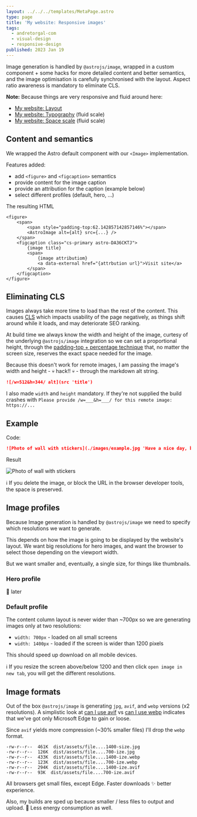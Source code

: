 ```yaml
---
layout: ../../../templates/MetaPage.astro
type: page
title: 'My website: Responsive images'
tags:
  - andretorgal-com
  - visual-design
  - responsive-design
published: 2023 Jan 19
---
```


<Abstract>

Image generation is handled by `@astrojs/image`, wrapped in a custom component + some hacks for more detailed content and better semantics, and the image optimisation is carefully synchronised with the layout. Aspect ratio awareness is mandatory to eliminate CLS.

</Abstract>

**Note:** Because things are very responsive and fluid around here:

- [My website: Layout](/meta/docs/layout)
- [My website: Typography](/meta/docs/typography) (fluid scale)
- [My website: Space scale](/meta/docs/styling) (fluid scale)

## Content and semantics

We wrapped the Astro default component with our `<Image>` implementation.

Features added:

- add `<figure>` and `<figcaption>` semantics
- provide content for the image caption
- provide an attribution for the caption (example below)
- select different profiles (default, hero, ...)

The resulting HTML

```
<figure>
    <span>
        <span style="padding-top:62.142857142857146%"></span>
        <AstroImage alt={alt} src={...} />
    </span>
    <figcaption class="cs-primary astro-DA36CKTJ">
        {image title}
        <span>
            {image attributiom}
            <a data-external href="{attrbution url}">Visit site</a>
        </span>
    </figcaption>
</figure>
```

## Eliminating CLS

Images always take more time to load than the rest of the content. This causes [CLS](https://web.dev/cls/) which impacts usability of the page negatively, as things shift around while it loads, and may deteriorate SEO ranking.

At build time we always know the width and height of the image, curtesy of the underlying `@astrojs/image` integration so we can set a proportional height, through the [padding-top + percentage technique](https://css-tricks.com/aspect-ratio-boxes/) that, no matter the screen size, reserves the exact space needed for the image.

Because this doesn't work for remote images, I am passing the image's width and height - :skull: hack!! :skull: - through the markdown alt string.

```md
![/w=512&h=344/ alt](src 'title')
```

I also made `width` and `height` mandatory. If they're not supplied the build crashes with `Please provide /w=___&h=___/ for this remote image: https://...`

## Example

Code:

```md
![Photo of wall with stickers](./images/example.jpg 'Have a nice day, beautiful decay! // Photo by Ann H https://www.pexels.com/@ann-h-45017/')
```

Result

![Photo of wall with stickers](./images/example.jpg 'Have a nice day, beautiful decay! // Photo by Ann H https://www.pexels.com/@ann-h-45017/')

:information_source: If you delete the image, or block the URL in the browser developer tools, the space is preserved.

## Image profiles

Because Image generation is handled by `@astrojs/image` we need to specify which resolutions we want to generate.

This depends on how the image is going to be displayed by the website's layout. We want big resolutions for hero images, and want the browser to select those depending on the viewport width.

But we want smaller and, eventually, a single size, for things like thumbnails.

### Hero profile

:construction: later

### Default profile

The content column layout is never wider than ~700px so we are generating images only at two resolutions:

- `width: 700px` - loaded on all small screens
- `width: 1400px` - loaded if the screen is wider than 1200 pixels

This should speed up download on all mobile devices.

:information_source: If you resize the screen above/below 1200 and then click `open image in new tab`, you will get the different resolutions.

## Image formats

Out of the box `@astrojs/image` is generating `jpg`, `avif`, and `webp` versions (x2 resolutions). A simplistic look at [can I use avif](https://caniuse.com/?search=avif) vs [can I use webp](<[avif](https://caniuse.com/?search=webp)>) indicates that we've got only Microsoft Edge to gain or loose.

Since `avif` yields more compression (~30% smaller files) I'll drop the `webp` format.

```
-rw-r--r--  461K  dist/assets/file....1400-size.jpg
-rw-r--r--  126K  dist/assets/file....700-ize.jpg
-rw-r--r--  433K  dist/assets/file....1400-ize.webp
-rw-r--r--  123K  dist/assets/file....700-ize.webp
-rw-r--r--  294K  dist/assets/file....1400-ize.avif
-rw-r--r--  93K  dist/assets/file....700-ize.avif
```

All browsers get small files, except Edge. Faster downloads :sparkles: better experience.

Also, my builds are sped up because smaller / less files to output and upload. :evergreen_tree: Less energy consumption as well.
